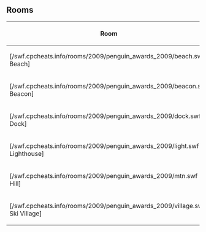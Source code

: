 

==Rooms==
{|class="wikitable plainlinks" style="margin: 1em auto;"
!Room
|-
|[/swf.cpcheats.info/rooms/2009/penguin_awards_2009/beach.swf Beach]
|-
|[/swf.cpcheats.info/rooms/2009/penguin_awards_2009/beacon.swf Beacon]
|-
|[/swf.cpcheats.info/rooms/2009/penguin_awards_2009/dock.swf Dock]
|-
|[/swf.cpcheats.info/rooms/2009/penguin_awards_2009/light.swf Lighthouse]
|-
|[/swf.cpcheats.info/rooms/2009/penguin_awards_2009/mtn.swf Ski Hill]
|-
|[/swf.cpcheats.info/rooms/2009/penguin_awards_2009/village.swf Ski Village]
|}

{{Events}}